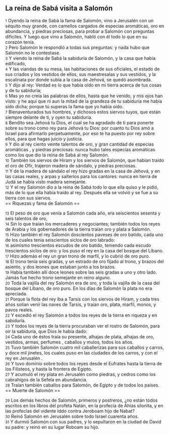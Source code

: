 == La reina de Sabá visita a Salomón  ==

{{anchor|1}} <small>1</small> Oyendo la reina de Sabá la fama de Salomón, vino a Jerusalén  con un séquito muy grande, con camellos cargados de especias aromáticas, oro en abundancia, y piedras preciosas, para probar a Salomón con preguntas difíciles. Y luego que vino a Salomón, habló con él todo lo que en su corazón tenía.<br>
{{anchor|2}} <small>2</small> Pero Salomón le respondió a todas sus preguntas: y nada hubo que Salomón no le contestase.<br>
{{anchor|3}} <small>3</small> Y viendo la reina de Sabá la sabiduría de Salomón, y la casa que había edificado,<br>
{{anchor|4}} <small>4</small> Y las viandas de su mesa, las habitaciones de sus oficiales, el estado de sus criados y los vestidos de ellos, sus maestresalas y sus vestidos, y la escalinata por donde subía a la casa de Jehová, se quedó asombrada.<br>
{{anchor|5}} <small>5</small> Y dijo al rey: Verdad es lo que había oído en mi tierra acerca de tus cosas y de tu sabiduría;<br>
{{anchor|6}} <small>6</small> Mas yo no creía las palabras de ellos, hasta que he venido, y mis ojos han visto: y he aquí que ni aun la mitad de la grandeza de tu sabiduría me había sido dicha; porque tú superas la fama que yo había oído.<br>
{{anchor|7}} <small>7</small> Bienaventurados tus hombres, y dichosos estos siervos tuyos, que están siempre delante de ti, y oyen tu sabiduría.<br>
{{anchor|8}} <small>8</small> Bendito sea Jehová tu Dios, el cual se ha agradado de ti para ponerte sobre su trono como rey para Jehová tu Dios: por cuanto tu Dios amó a Israel para afirmarlo perpetuamente, por eso te ha puesto por rey sobre ellos, para que hagas juicio y justicia.<br>
{{anchor|9}} <small>9</small> Y dio al rey ciento veinte talentos de oro,  y gran cantidad de especias aromáticas , y piedras preciosas: nunca hubo tales especias aromáticas  como los que dio la reina de Sabá al rey Salomón.<br>
{{anchor|10}} <small>10</small> También los siervos de Hiram y los siervos de Salomón, que habían traído el oro de Ofir, trajeron madera de sándalo, y piedras preciosas.<br>
{{anchor|11}} <small>11</small> Y  de la madera de sándalo el rey hizo gradas en la casa de Jehová, y en las casas reales, y arpas y salterios para los cantores: nunca en tierra de Judá se había visto madera semejante.<br>
{{anchor|12}} <small>12</small> Y el rey Salomón dio a la reina de Sabá todo lo que ella quiso y le pidió, más de lo que ella había traído al rey. Después ella se volvió y se fue a su tierra con sus siervos.<br>
== Riquezas y fama de Salomón ==

{{anchor|13}} <small>13</small> El peso de oro que venía a Salomón cada año, era seiscientos sesenta y seis talentos de oro,<br>
{{anchor|14}} <small>14</small> Sin lo que traían los mercaderes y negociantes; también todos los reyes de Arabia y los gobernadores de la tierra traían oro y plata a Salomón.<br>
{{anchor|15}} <small>15</small> Hizo también el rey Salomón doscientos paveses de oro batido, cada uno de los cuales tenía seiscientos siclos de oro   labrado:<br>
{{anchor|16}} <small>16</small> asimismo trescientos escudos de oro batido, teniendo cada escudo trescientos siclos de oro:   y los puso el rey en la casa del bosque del Líbano.<br>
{{anchor|17}} <small>17</small> Hizo además el rey un gran trono de marfil, y lo cubrió de oro puro.<br>
{{anchor|18}} <small>18</small> El trono tenía seis gradas, y un estrado de oro fijado al trono, y brazos del asiento, y dos leones que estaban junto a los brazos.<br>
{{anchor|19}} <small>19</small> Había también allí doce leones sobre las seis gradas a uno y otro lado. Jamás fue hecho trono semejante en reino alguno.<br>
{{anchor|20}} <small>20</small> Toda la vajilla del rey Salomón era de oro, y toda la vajilla de la casa del bosque del Líbano, de oro puro. En los días de Salomón la plata no era apreciada.<br>
{{anchor|21}} <small>21</small> Porque la flota del rey iba a Tarsis con los siervos de Hiram, y cada tres años solían venir las naves de Tarsis, y traían oro, plata, marfil, monos, y pavos reales.<br>
{{anchor|22}} <small>22</small> Y excedió el rey Salomón a todos los reyes de la tierra en riqueza y en sabiduría.<br>
{{anchor|23}} <small>23</small> Y todos los reyes de la tierra procuraban ver el rostro de Salomón, para oir la sabiduría, que Dios le había dado:<br>
{{anchor|24}} <small>24</small> Cada uno de éstos traía su presente, alhajas de plata, alhajas de oro, vestidos, armas, perfumes , caballos y mulos, todos los años.<br>
{{anchor|25}} <small>25</small> Tuvo también Salomón cuatro mil caballerizas para sus caballos y carros, y doce mil jinetes, los cuales puso en las ciudades de los carros, y con el rey en Jerusalén .<br>
{{anchor|26}} <small>26</small> Y tuvo dominio sobre todos los reyes desde el Eufrates hasta la tierra de los Filisteos, y hasta la frontera de Egipto.<br>
{{anchor|27}} <small>27</small> Y acumuló el rey plata en Jerusalén  como piedras, y cedros como los cabrahigos de la Sefela en abundancia.<br>
{{anchor|28}} <small>28</small> Traían también caballos para Salomón, de Egipto y de todos los países.<br>
== Muerte de Salomón ==

{{anchor|29}} <small>29</small> Los demás hechos de Salomón, primeros y postreros, ¿no están todos escritos en los libros del profeta Natán, en la profecía de Ahías silonita, y en las profecías del vidente Iddo contra Jeroboam hijo de Nabat?<br>
{{anchor|30}} <small>30</small> Reinó Salomón en Jerusalén  sobre todo Israel cuarenta años.<br>
{{anchor|31}} <small>31</small> Y durmió Salomón con sus padres, y lo sepultaron en la ciudad de David su padre: y reinó en su lugar Roboam su hijo.<br>
